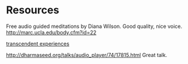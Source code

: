 = Resources =

Free audio guided meditations by Diana Wilson. Good quality, nice voice.
http://marc.ucla.edu/body.cfm?id=22

[[transcendent experiences]]

http://dharmaseed.org/talks/audio_player/74/17815.html
Great talk.
